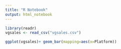 ```yaml
---
title: "R Notebook"
output: html_notebook
---
```



```r
library(readr)
vgsales <- read_csv("vgsales.csv")
```



```r
ggplot(vgsales)+ geom_bar(mapping=aes(x=Platform))
```